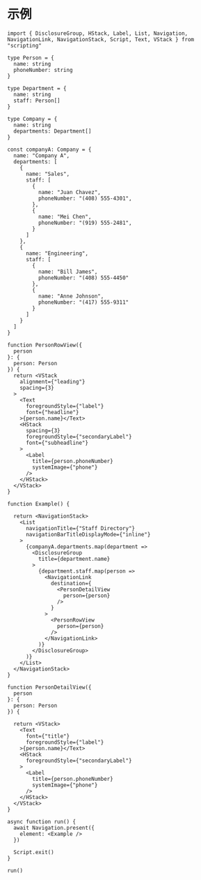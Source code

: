 # 示例

```tsx
import { DisclosureGroup, HStack, Label, List, Navigation, NavigationLink, NavigationStack, Script, Text, VStack } from "scripting"

type Person = {
  name: string
  phoneNumber: string
}

type Department = {
  name: string
  staff: Person[]
}

type Company = {
  name: string
  departments: Department[]
}

const companyA: Company = {
  name: "Company A",
  departments: [
    {
      name: "Sales",
      staff: [
        {
          name: "Juan Chavez",
          phoneNumber: "(408) 555-4301",
        },
        {
          name: "Mei Chen",
          phoneNumber: "(919) 555-2481",
        }
      ]
    },
    {
      name: "Engineering",
      staff: [
        {
          name: "Bill James",
          phoneNumber: "(408) 555-4450"
        },
        {
          name: "Anne Johnson",
          phoneNumber: "(417) 555-9311"
        }
      ]
    }
  ]
}

function PersonRowView({
  person
}: {
  person: Person
}) {
  return <VStack
    alignment={"leading"}
    spacing={3}
  >
    <Text
      foregroundStyle={"label"}
      font={"headline"}
    >{person.name}</Text>
    <HStack
      spacing={3}
      foregroundStyle={"secondaryLabel"}
      font={"subheadline"}
    >
      <Label
        title={person.phoneNumber}
        systemImage={"phone"}
      />
    </HStack>
  </VStack>
}

function Example() {

  return <NavigationStack>
    <List
      navigationTitle={"Staff Directory"}
      navigationBarTitleDisplayMode={"inline"}
    >
      {companyA.departments.map(department =>
        <DisclosureGroup
          title={department.name}
        >
          {department.staff.map(person =>
            <NavigationLink
              destination={
                <PersonDetailView
                  person={person}
                />
              }
            >
              <PersonRowView
                person={person}
              />
            </NavigationLink>
          )}
        </DisclosureGroup>
      )}
    </List>
  </NavigationStack>
}

function PersonDetailView({
  person
}: {
  person: Person
}) {

  return <VStack>
    <Text
      font={"title"}
      foregroundStyle={"label"}
    >{person.name}</Text>
    <HStack
      foregroundStyle={"secondaryLabel"}
    >
      <Label
        title={person.phoneNumber}
        systemImage={"phone"}
      />
    </HStack>
  </VStack>
}

async function run() {
  await Navigation.present({
    element: <Example />
  })

  Script.exit()
}

run()

```